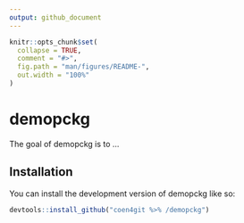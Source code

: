 ```yaml
---
output: github_document
---
```


<!-- README.md is generated from README.Rmd. Please edit that file -->

```r
knitr::opts_chunk$set(
  collapse = TRUE,
  comment = "#>",
  fig.path = "man/figures/README-",
  out.width = "100%"
)
```

# demopckg

<!-- badges: start -->
<!-- badges: end -->

The goal of demopckg is to ...

## Installation

You can install the development version of demopckg like so:

``` r
devtools::install_github("coen4git %>% /demopckg")
```

